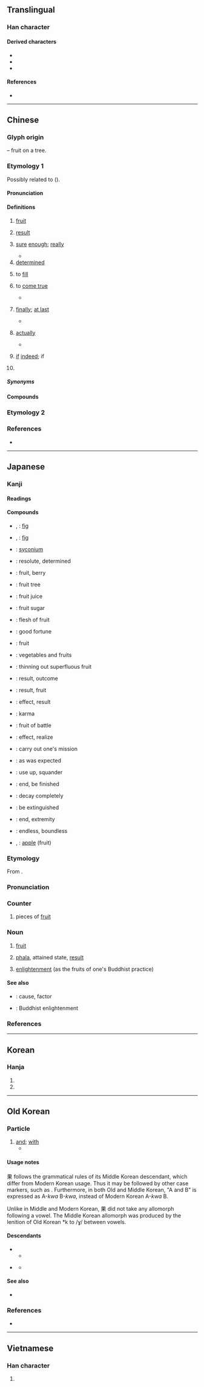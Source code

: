 {{also|杲}}
{{character info}}
==Translingual==
{{stroke order|strokes=8}}

===Han character===
{{Han char|rn=75|rad=木|as=04|sn=8|four=60904|canj=WD|ids=⿻日木}}

====Derived characters====
* {{l|mul|[[倮]], [[𠵩]], [[堁]], [[婐]], [[㞅]], [[𡸖]], [[𢃦]], [[惈]], [[捰]], [[淉]], [[猓]], [[𨺁]], [[𣇫]], [[棵]], [[𣨪]], [[㷄]], [[𤖇]], [[𬌡]], [[𬍯]], [[腂]], [[𥚌]], [[𥇬]], [[䂺]], [[祼]], [[稞]], [[裸]], [[粿]], [[綶]], [[𦖍]], [[蜾]], [[𠒪]], [[𠪧]], [[㚌]], [[𭽝]], [[課]]([[课]]), [[踝]], [[躶]], [[輠]], [[𪳨]], [[錁]]([[锞]]), [[𣛕]], [[𩋗]], [[餜]]([[馃]]), [[騍]]([[骒]]), [[髁]], [[𩸄]]([[𫚝]]), [[䴹]], [[𬹮]]}}
* {{l|mul|[[𭄰]], [[𠜴]], [[𢒙]], [[𢻔]], [[敤]], [[㪙]], [[𭮲]], [[𣮔]], [[𤔖]], [[𭪥]], [[𤬁]], [[㼫]], [[𭪻]], [[𭪹]], [[𬃻]], [[夥]], [[𣛤]], [[顆]]([[颗]]), [[𪳿]], [[𣜢]], [[𣞅]], [[𪂠]], [[𣡙]]}}
* {{l|mul|[[褁]], [[𮖐]], [[𣡗]], [[𣡚]], [[巢]], [[巣]], [[菓]], [[𢑥]], [[彙]], [[彚]], [[𫉂]], [[窠]], [[𭯃]], [[𧁸]], [[𡱼]], [[㾧]], [[𪋊]], [[𨵚]], [[臝]], [[裹]]}}

====References====
* {{Han ref|kx=0516.110|dkj=14556|dj=0904.050|hdz=21168.110|uh=679C|ud=26524|bh=AA47|bd=43591}}

----

==Chinese==

===Glyph origin===
{{Han etym}}
{{liushu|p}} – fruit on a tree.

===Etymology 1===
{{zh-forms|alt=*菓}}
Possibly related to {{och-l|卵|egg}} ({{zh-ref|Sagart and Ma, 2020}}).

====Pronunciation====
{{zh-pron
|m=guǒ
|m-s=go3
|dg=гуә2
|c=gwo2,gu2
|c_note=gu2 - rare
|c-t=go2
|g=guo3
|h=pfs=kó;gd=guo3
|j=gue2
|mb=guǎ
|md=guōi/guō
|md_note=guōi - vernacular; guō - literary
|mn=qz:kér/tp,xm,jj:ké/kh,zz:kóe/qz,jj:kó͘/tw,xm,zz:kó
|mn_note=kér/ké/kóe - vernacular; kó͘/kó - literary
|mn-t=guê2/guên2/guain2/guan2
|mn-t_note=guên2 - in [[果實]], [[結果]]; guan2 - in [[果斷]], [[果然]]
|w=2ku
|x=go3
|mc=y
|oc=y
|cat=n,adv,pn
}}

====Definitions====
{{zh-hanzi}}

# [[fruit]]
#: {{zh-x|水果|fruit}}
#: {{zh-x|蘋果|apple}}
# [[result]]
#: {{zh-x|結果|result}}
#: {{zh-x|後果|consequence}}
# [[sure]] [[enough]]; [[really]]
#: {{zh-x|果然|as expected}}
#: {{zh-x|果真|really}}
#* {{zh-x|言 者 有 言，其 所 言 者 特 未 定 也。果 有 言 邪{yé}？|The speaker has (a meaning in) his words. If, however, what he says, be indeterminate (as from a mind not made up), does he then '''really''' speak or not?|ref=Zhuangzi}}
# [[determined]]
#: {{zh-x|果敢|'''resolute''' and courageous}}
# to [[fill]]
#: {{zh-x|果腹|to fill one's stomach}}
# to [[come true]]
#: {{zh-x|不果|to be unsuccessful}}
#* {{zh-x|^南陽 ^劉 ^子-驥，高尚 士 也，聞 之，欣然 親 往。未果，尋 病 終。|Liu Ziji of Nanyang was a noble scholar who heard of this, and joyously set out for it, but '''to no avail'''; he died of illness shortly afterwards.|CL|ref=''[[s:Tao hua yuan ji|The Peach Blossom Spring]] (桃花源記)'', by [[w:Tao Yuanming|Tao Yuanming]], '''421''' (Wiktionary translation)}}
# {{lb|zh|literary}} [[finally]]; [[at last]]
#* {{zh-x|晉 侯 在外 十九 年 矣，而 果 得 ^晉國。|Duke Wen of Jin was exiled from Jin for nineteen years, and yet still became the King of Jin '''in the end'''.|ref=Zuozhuan}}
# {{lb|zh|literary}} [[actually]]
#: {{zh-syn|究竟|終究}}
#* {{zh-x|夫{fú} 當今 生民 之 患，果 安 在 哉？||CL|ref='''1061''', {{w2|zh|蘇軾}} ({{w|Su Shi}}), {{w2|zh|s:zh:教戰守策|教戰守策}}}}
# {{lb|zh|literary}} [[if]] [[indeed]]; if
# {{surname|zh}}

=====Synonyms=====
{{zh-dial|水果}}

====Compounds====
{{zh-der|果位|果報|果不其然|果蒂|果凍兒|果斷|果餌|果粉|果脯|果乾兒|果敢|果核|果醬|果膠|果酒|果決|果料兒|果綠|果木|果木園|果農|果皮|果皮箱|果品|果兒|果然|果仁兒|果肉|果實|果樹|果酸|果穗|果攤|果攤兒|果糖|果餡|果餡兒|果毅|果園|果真|果汁|果枝|果子|果子醬|果子酒|果子狸|果子露|一攪果|三世因果|不果|中果皮|乳果|乾果|人參果|人心果|仙果|佛果|來果|供果|倒果為因|假果|做功果|偷嚐禁果|先花後果|前因後果|剛果|剛果紅|剛毅果決|功果|勇猛果敢|反效果|善果|喜果|四果|因果|因果報應|因果律|因果關係|堅果|外果皮|大洞果|天然果汁|奇異果|奇花異果|如果|妙果|委果|子囊果|巧果|張果|張果老|後果|後果前因|後果堪虞|得果|忠果|情人果|惡果|慮周行果|懸果|成果|成正果|戰果|投潘岳果|擲果|擲果河陽|擲果潘安|擲果潘郎|擲果盈車|擴張戰果|收因結果|效果|效果不彰|文官果|松果|松果體|果乾|果仁|果凍|果勁|果如其言|果如所料|果如是言|果子乾兒|果子藥|果子鋪|果寡糖|果嶺|果擲行車|果桌|果汁機|果洛|果海|果然不錯|果然如此|果熟自落|果爾|果王|果盒|果盤|果碟兒|果腹|果臝|果若|果菜|果菜市場|果菜類|果蓏|果蠅|果足|果醋|果食|果饌|果點|柑果|查果|核果|業果|正果|歸真證果|殺敵致果|殼果|毬果|水果|水果酒|沃果兒|油果子|油炸果|海棠果|海檬果|液果|漿果|無籽果實|無花果|燒果|特殊效果|球果|瓜果|瓜果筵|瓠果|瘦果|白果|白果兒|白果松|百果|百果山|百香果|皮果|盛果期|真果|碩果|碩果僅存|禁果|穎果|米果|糖果|結果|結果收因|結果論|羅漢果|翅果|聖果|聚合果|腰果|臥果兒|自食其果|自食惡果|芒果|芒果青|花果山|苕果|苦果|茶果|莢果|萊姆果|落葉果樹|蒴果|蔬果|蘋果|蘋果綠|蘋果臉|蘋果酸|蘭因絮果|蜜果冰|蠟果|裂果|複果|西番果|觀光果園|證果|賓果|道果|邊果|釋迦果|釘頭果|長生果|長角果|閉果|開心果|開花結果|陳果夫|雨果|青果|音響效果|頻果|食不果腹|饅頭果|高果子茶|鮮果|鳳眼果|齊克果|齊墩果|齋果|果莊|水果湖|花果|金果坪|檬果}}

===Etymology 2===
{{zh-see|裹|ss}}

===References===
* {{R:yue:Hanzi}}

----

==Japanese==

===Kanji===
{{ja-kanji|grade=4|rs=木04}}

====Readings====
{{ja-readings
|goon=か<くわ
|kanon=か<くわ
|kun=は-たす, はた-す, は-てる, は-て, くだもの-
|nanori=み, あきら, はた, はたす, まさる
}}

====Compounds====
{{der-top|Compounds}}
* {{ja-r|映日果|いちじく}}, {{ja-r|映%日%果|えい%じつ%か}}: [[fig]]
* {{ja-r|無花果|いちじく}}, {{ja-r|無%花%果|む%か%か}}: [[fig]]
* {{ja-r|無花果%果|いちじく%か}}: [[syconium]]
* {{ja-r|果%敢|か%かん}}: resolute, determined
* {{ja-r|果%実|か%じつ}}: fruit, berry
* {{ja-r|果%樹|か%じゅ}}: fruit tree
* {{ja-r|果%汁|か%じゅう}}: fruit juice
* {{ja-r|果%糖|か%とう}}: fruit sugar
* {{ja-r|果%肉|か%にく}}: flesh of fruit
* {{ja-r|果%報|か%ほう}}: good fortune
* {{ja-r|果%物|くだ%もの}}: fruit
* {{ja-r|青%果|せい%か}}: vegetables and fruits
* {{ja-r|摘%果|てき%か}}: thinning out superfluous fruit
* {{ja-r|結%果|けっ%か}}: result, outcome
* {{ja-r|成%果|せい%か}}: result, fruit
* {{ja-r|効%果|こう%か}}: effect, result
* {{ja-r|因%果|いん%が}}: karma
{{der-mid}}
* {{ja-r|戦%果|せん%か}}: fruit of battle
* {{ja-r|果たす|はたす}}: effect, realize
* {{ja-r|使%命を果たす|し%めい を はたす}}: carry out one's mission
* {{ja-r|果たして|はたして}}: as was expected
* {{ja-r|使い果たす|つかいはたす}}: use up, squander
* {{ja-r|果てる|はてる}}: end, be finished
* {{ja-r|朽ち果てる|くちはてる}}: decay completely
* {{ja-r|絶え果てる|たえはてる}}: be extinguished
* {{ja-r|果て|はて}}: end, extremity
* {{ja-r|果てしない|はてしない}}: endless, boundless
* {{ja-r|苹%果|へい%か}}, {{ja-r|苹%果|ひょう%か}}: [[apple]] (fruit)
{{der-bottom}}

{{wikipedia|lang=ja}}
{{ja-kanjitab|か|yomi=o}}

===Etymology===
From {{der|sort=か|ja|ltc|果|tr=kuɑ<sup>X</sup>}}.

===Pronunciation===
{{ja-pron|yomi=o|か|acc=1|acc_ref=DJR}}

===Counter===
{{ja-pos|counter|か|hhira=くわ}}

# pieces of [[fruit]]

===Noun===
{{ja-noun|か|hhira=くわ}}

# [[fruit]]
# {{lb|ja|Buddhism|sort=か}} [[phala]], attained state, [[result]]
# {{lb|ja|Buddhism|sort=か}} [[enlightenment]] (as the fruits of one's Buddhist practice)

====See also====
* {{ja-r|因|いん}}: cause, factor
* {{ja-r|悟り|さとり}}: Buddhist enlightenment

===References===
<references/>

----

==Korean==

===Hanja===
{{ko-hanja|열매|과}}

# {{hanja form of|과|[[fruit]]}}
# {{hanja form of|과|[[result]]}}

----

==Old Korean==

===Particle===
{{head|oko|particle|tr=*-kwa}}

# [[and]]; [[with]] {{gloss|comitative case marker; attached to multiple connected nouns}}
#* {{quote-book|oko|year=c. 1250|title=Interpretive ''{{w|gugyeol}}'' glosses to the {{w|Humane King Sutra}}|text=等<sup>'''果'''</sup>惠<sup>'''果'''</sup>灌頂<sup>'''果'''{{m|oko|叱}}</sup>三品士<sup>{{m|oko|隱}}</sup>|tr=*TUNG-'''kwa''' HYEY-'''kwa''' KWANTYENG-'''kwa'''-s SAMPHWUMSO-n|t=As for the three gentlemen of Dengguan '''and''' Huiguang '''and''' Guanding|footer=(N.B. Gugyeol glyphs are given in non-abbreviated forms.)}}

====Usage notes====
果 follows the grammatical rules of its Middle Korean descendant, which differ from Modern Korean usage. Thus it may be followed by other case markers, such as {{m|oko|叱}}. Furthermore, in both Old and Middle Korean, "A and B" is expressed as A-''kwa'' B-''kwa'', instead of Modern Korean A-''kwa'' B.

Unlike in Middle and Modern Korean, 果 did not take any allomorph following a vowel. The Middle Korean allomorph {{okm-inline|와|-Gwa}} was produced by the lenition of Old Korean *k to /ɣ/ between vowels.

====Descendants====
* {{desc|okm|-과}}
** {{desc|ko|-과}}
* {{desc|okm|-와|tr=-Gwa}} {{q|allomorph following a vowel, produced by intervocalic [[lenition]] of *-k}}
** {{desc|ko|-와}}

====See also====
* {{l|oko|利|tr=*-li|pos=intimate connective particle}}

===References===
* {{cite-journal|author=이승재 (Lee Seung-jae)|title=Chaja pyogi jaryo-ui gyeokjosa yeon'gu|script-title=ko:차자표기 자료의 격조사 연구|trans-title=Study of case markers in the Chinese-based orthography [of Korean]|journal=Gugeo Gukmunhak|year=2000|volume=127|pages=107–132}}

----

==Vietnamese==

===Han character===
{{vi-readings|reading=quả, hủ|rs=木04}}

# {{rfdef|vi|sort=木04}}